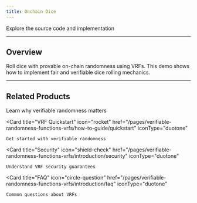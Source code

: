 ```yaml
---
title: Onchain Dice
---
```


<CardGroup cols={2}>
  <Card
    title="View Repository"
    icon="github"
    href="https://github.com/magicblock-labs/magicblock-engine-examples/tree/main/roll-dice"
    iconType="duotone"
  >
    Explore the source code and implementation
  </Card>

</CardGroup>

---

## Overview

Roll dice with provable on-chain randomness using VRFs. This demo shows how to implement fair and verifiable dice rolling mechanics.

---

## Related Products

<CardGroup cols={2}>
  <Card
    title="Verifiable Randomness"
    icon="dice"
    href="/pages/verifiable-randomness-functions-vrfs/introduction/why-verifiable-randomness-onchain"
    iconType="duotone"
  >
    Learn why verifiable randomness matters
  </Card>

  <Card
    title="VRF Quickstart"
    icon="rocket"
    href="/pages/verifiable-randomness-functions-vrfs/how-to-guide/quickstart"
    iconType="duotone"
  >
    Get started with verifiable randomness
  </Card>

  <Card
    title="Security"
    icon="shield-check"
    href="/pages/verifiable-randomness-functions-vrfs/introduction/security"
    iconType="duotone"
  >
    Understand VRF security guarantees
  </Card>

  <Card
    title="FAQ"
    icon="circle-question"
    href="/pages/verifiable-randomness-functions-vrfs/introduction/faq"
    iconType="duotone"
  >
    Common questions about VRFs
  </Card>
</CardGroup>


